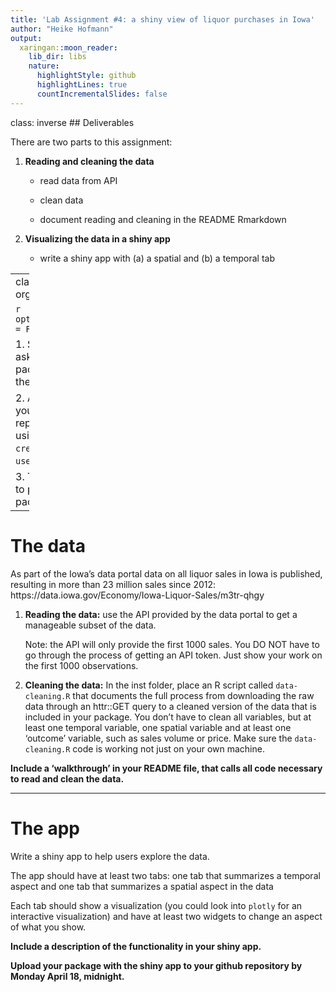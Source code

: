 ```yaml
---
title: 'Lab Assignment #4: a shiny view of liquor purchases in Iowa'
author: "Heike Hofmann"
output:
  xaringan::moon_reader:
    lib_dir: libs
    nature:
      highlightStyle: github
      highlightLines: true
      countIncrementalSlides: false
---
```

class: inverse
## Deliverables

There are two parts to this assignment:

1. **Reading and cleaning the data** 
    
    - read data from API 
    - clean data
    
    - document reading and cleaning in the README Rmarkdown

2. **Visualizing the data in a shiny app** 

    - write a shiny app with (a) a spatial and (b) a temporal tab
    
        

---
class: inverse
# Lab organization 

```r
options(htmltools.dir.version = FALSE, echo = TRUE)
```

1. Similar to last time, you are asked to submit a functional package as your deliverable for the lab.

2. Accepting the invite gives you access to a Github repository that was created using `usethis` functionality `create_package` and `use_readme_rmd`. 

3. This repository is supposed to provide the basis for your R package.

---

# The data

As part of the Iowa's data portal data on all liquor sales in Iowa is published, resulting in more than 23 million sales since 2012: https://data.iowa.gov/Economy/Iowa-Liquor-Sales/m3tr-qhgy


1. **Reading the data:** use the API provided by the data portal to get a manageable subset of the data. 

    Note: the API will only provide the first 1000 sales. You DO NOT have to go through the process of getting an API token. Just show your work on the first 1000 observations.

2. **Cleaning the data:** In the inst folder, place an R script called `data-cleaning.R` that documents the full process from downloading the raw data through an httr::GET query to a cleaned version of the data that is included in your package. You don't have to clean all variables, but at least one temporal variable, one spatial variable and at least one 'outcome' variable, such as sales volume or price. Make sure the `data-cleaning.R` code is working not just on your own machine.

**Include a 'walkthrough' in your README file, that calls all code necessary to read and clean the data. **

---

# The app

Write a shiny app to help users explore the data.

The app should have at least two tabs: one tab that summarizes a temporal aspect and one tab that summarizes a spatial aspect in the data

Each tab should show a visualization (you could look into `plotly` for an interactive visualization) and have at least two widgets to change an aspect of  what you show.

**Include a description of the functionality in your shiny app. **
<br>

**Upload your package with the shiny app to your github repository by Monday April 18, midnight.**
